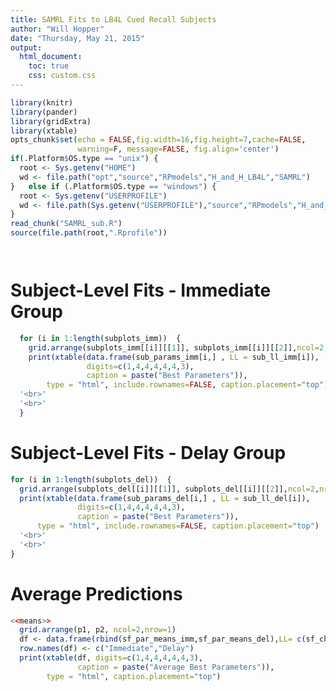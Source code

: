 ```yaml
---
title: SAMRL Fits to LB4L Cued Recall Subjects
author: "Will Hopper"
date: "Thursday, May 21, 2015"
output: 
  html_document:
    toc: true
    css: custom.css    
---
```

```r
library(knitr)
library(pander)
library(gridExtra)
library(xtable)
opts_chunk$set(echo = FALSE,fig.width=16,fig.height=7,cache=FALSE, 
               warning=F, message=FALSE, fig.align='center')
if(.Platform$OS.type == "unix") {
  root <- Sys.getenv("HOME")
  wd <- file.path("opt","source","RPmodels","H_and_H_LB4L","SAMRL")
}   else if (.Platform$OS.type == "windows") {
  root <- Sys.getenv("USERPROFILE")
  wd <- file.path(Sys.getenv("USERPROFILE"),"source","RPmodels","H_and_H_LB4L","SAMRL")
}
read_chunk("SAMRL_sub.R")
source(file.path(root,".Rprofile"))
```

```r
```

```r
```

# Subject-Level Fits  - Immediate Group
```r
  for (i in 1:length(subplots_imm))  {
    grid.arrange(subplots_imm[[i]][[1]], subplots_imm[[i]][[2]],ncol=2,nrow=1)
    print(xtable(data.frame(sub_params_imm[i,] , LL = sub_ll_imm[i]),
                 digits=c(1,4,4,4,4,4,3),
                 caption = paste("Best Parameters")),
        type = "html", include.rownames=FALSE, caption.placement="top")
  '<br>'
  '<br>'
  }
```

# Subject-Level Fits  - Delay Group
```r
for (i in 1:length(subplots_del))  {
  grid.arrange(subplots_del[[i]][[1]], subplots_del[[i]][[2]],ncol=2,nrow=1)
  print(xtable(data.frame(sub_params_del[i,] , LL = sub_ll_del[i]),
               digits=c(1,4,4,4,4,4,3),
               caption = paste("Best Parameters")),
      type = "html", include.rownames=FALSE, caption.placement="top")    
  '<br>'
  '<br>'
}
```

# Average Predictions 
```r
<<means>>
  grid.arrange(p1, p2, ncol=2,nrow=1)
  df <- data.frame(rbind(sf_par_means_imm,sf_par_means_del),LL= c(sf_chi_means_imm, sf_chi_means_del))
  row.names(df) <- c("Immediate","Delay")                   
  print(xtable(df, digits=c(1,4,4,4,4,4,3),
               caption = paste("Average Best Parameters")),
        type = "html", caption.placement="top")    
```

